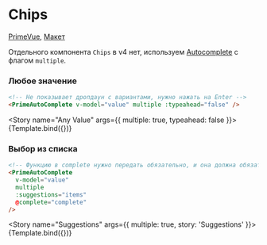 
<Meta title="Prime/Chips" />

# Chips

[PrimeVue](https://primevue.org/autocomplete/#multiple), [Макет](<https://www.figma.com/design/4TYeki0MDLhfPGJstbIicf/UI-kit-PrimeFace-(DS)?node-id=484-5572&node-type=section&t=4j1yOYM0tyTZeYYu-0>)

Отдельного компонента `Chips` в v4 нет, используем [Autocomplete](https://primevue.org/autocomplete/#multiple) с флагом `multiple`.

### Любое значение

```html dark
<!-- Не показывает дропдаун с вариантами, нужно нажать на Enter -->
<PrimeAutoComplete v-model="value" multiple :typeahead="false" />
```

<Story name="Any Value" args={{ multiple: true, typeahead: false }}>
  {Template.bind({})}
</Story>

### Выбор из списка

```html dark
<!-- Функцию в complete нужно передать обязательно, и она должна обязательно изменить значение items, иначе зависнет -->
<PrimeAutoComplete
  v-model="value"
  multiple
  :suggestions="items"
  @complete="complete"
/>
```

<Story name="Suggestions" args={{ multiple: true, story: 'Suggestions' }}>
  {Template.bind({})}
</Story>
